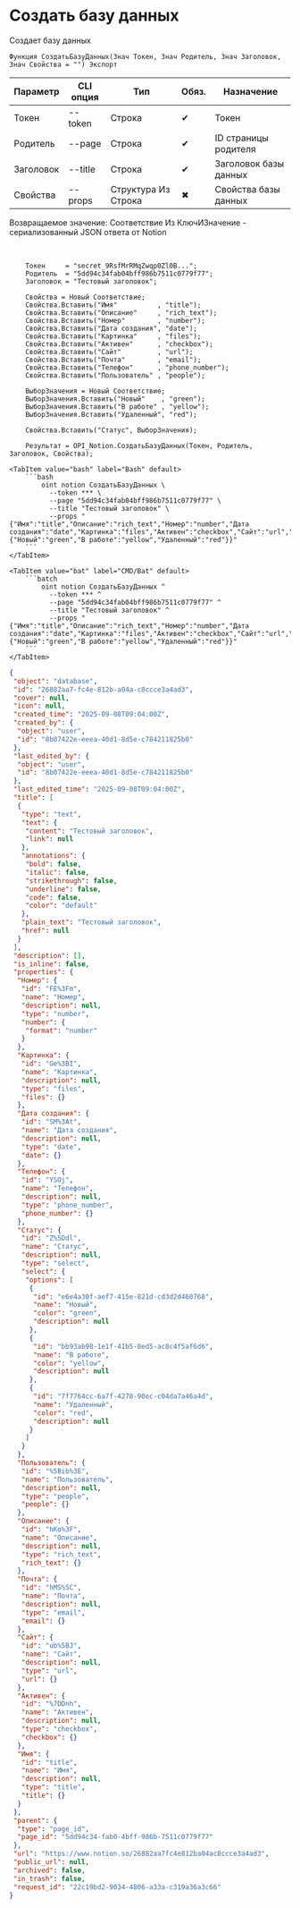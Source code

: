 ﻿---
sidebar_position: 1
description: Создать базу данных и другие функции для работы с Notion в Открытом пакете интеграций - бесплатной open-source библиотеке интеграций для 1С:Предприятие 8, OneScript и CLI
keywords: [1C, 1С, 1С:Предприятие, 1С:Предприятие 8.3, API, Интеграция, Сервисы, Обмен, OneScript, CLI, Notion]
---


# Создать базу данных
 Создает базу данных



`Функция СоздатьБазуДанных(Знач Токен, Знач Родитель, Знач Заголовок, Знач Свойства = "") Экспорт`

  | Параметр | CLI опция | Тип | Обяз. | Назначение |
  |-|-|-|-|-|
  | Токен | --token | Строка | &#x2714; | Токен |
  | Родитель | --page | Строка | &#x2714; | ID страницы родителя |
  | Заголовок | --title | Строка | &#x2714; | Заголовок базы данных |
  | Свойства | --props | Структура Из Строка | &#x2716; | Свойства базы данных |

  
  Возвращаемое значение:   Соответствие Из КлючИЗначение - сериализованный JSON ответа от Notion

<br/>




```bsl title="Пример использования для 1С:Предприятие/OneScript"
    Токен     = "secret_9RsfMrRMqZwqp0Zl0B...";
    Родитель  = "5dd94c34fab04bff986b7511c0779f77";
    Заголовок = "Тестовый заголовок";

    Свойства = Новый Соответствие;
    Свойства.Вставить("Имя"          , "title");
    Свойства.Вставить("Описание"     , "rich_text");
    Свойства.Вставить("Номер"        , "number");
    Свойства.Вставить("Дата создания", "date");
    Свойства.Вставить("Картинка"     , "files");
    Свойства.Вставить("Активен"      , "checkbox");
    Свойства.Вставить("Сайт"         , "url");
    Свойства.Вставить("Почта"        , "email");
    Свойства.Вставить("Телефон"      , "phone_number");
    Свойства.Вставить("Пользователь" , "people");

    ВыборЗначения = Новый Соответствие;
    ВыборЗначения.Вставить("Новый"    , "green");
    ВыборЗначения.Вставить("В работе" , "yellow");
    ВыборЗначения.Вставить("Удаленный", "red");

    Свойства.Вставить("Статус", ВыборЗначения);

    Результат = OPI_Notion.СоздатьБазуДанных(Токен, Родитель, Заголовок, Свойства);
```
    

 <Tabs>
  
    <TabItem value="bash" label="Bash" default>
        ```bash
            oint notion СоздатьБазуДанных \
              --token *** \
              --page "5dd94c34fab04bff986b7511c0779f77" \
              --title "Тестовый заголовок" \
              --props "{"Имя":"title","Описание":"rich_text","Номер":"number","Дата создания":"date","Картинка":"files","Активен":"checkbox","Сайт":"url","Почта":"email","Телефон":"phone_number","Пользователь":"people","Статус":{"Новый":"green","В работе":"yellow","Удаленный":"red"}}"
        ```
    </TabItem>
  
    <TabItem value="bat" label="CMD/Bat" default>
        ```batch
            oint notion СоздатьБазуДанных ^
              --token *** ^
              --page "5dd94c34fab04bff986b7511c0779f77" ^
              --title "Тестовый заголовок" ^
              --props "{"Имя":"title","Описание":"rich_text","Номер":"number","Дата создания":"date","Картинка":"files","Активен":"checkbox","Сайт":"url","Почта":"email","Телефон":"phone_number","Пользователь":"people","Статус":{"Новый":"green","В работе":"yellow","Удаленный":"red"}}"
        ```
    </TabItem>
</Tabs>


```json title="Результат"
{
 "object": "database",
 "id": "26882aa7-fc4e-812b-a04a-c8ccce3a4ad3",
 "cover": null,
 "icon": null,
 "created_time": "2025-09-08T09:04:00Z",
 "created_by": {
  "object": "user",
  "id": "8b07422e-eeea-40d1-8d5e-c784211825b0"
 },
 "last_edited_by": {
  "object": "user",
  "id": "8b07422e-eeea-40d1-8d5e-c784211825b0"
 },
 "last_edited_time": "2025-09-08T09:04:00Z",
 "title": [
  {
   "type": "text",
   "text": {
    "content": "Тестовый заголовок",
    "link": null
   },
   "annotations": {
    "bold": false,
    "italic": false,
    "strikethrough": false,
    "underline": false,
    "code": false,
    "color": "default"
   },
   "plain_text": "Тестовый заголовок",
   "href": null
  }
 ],
 "description": [],
 "is_inline": false,
 "properties": {
  "Номер": {
   "id": "FE%3Fm",
   "name": "Номер",
   "description": null,
   "type": "number",
   "number": {
    "format": "number"
   }
  },
  "Картинка": {
   "id": "Ge%3BI",
   "name": "Картинка",
   "description": null,
   "type": "files",
   "files": {}
  },
  "Дата создания": {
   "id": "SM%3At",
   "name": "Дата создания",
   "description": null,
   "type": "date",
   "date": {}
  },
  "Телефон": {
   "id": "YSOj",
   "name": "Телефон",
   "description": null,
   "type": "phone_number",
   "phone_number": {}
  },
  "Статус": {
   "id": "Z%5Ddl",
   "name": "Статус",
   "description": null,
   "type": "select",
   "select": {
    "options": [
     {
      "id": "e6e4a30f-aef7-415e-821d-cd3d2d460768",
      "name": "Новый",
      "color": "green",
      "description": null
     },
     {
      "id": "bb93ab98-1e1f-41b5-8ed5-ac8c4f5af6d6",
      "name": "В работе",
      "color": "yellow",
      "description": null
     },
     {
      "id": "7f7764cc-6a7f-4278-90ec-c04da7a46a4d",
      "name": "Удаленный",
      "color": "red",
      "description": null
     }
    ]
   }
  },
  "Пользователь": {
   "id": "%5Bib%3E",
   "name": "Пользователь",
   "description": null,
   "type": "people",
   "people": {}
  },
  "Описание": {
   "id": "hKo%3F",
   "name": "Описание",
   "description": null,
   "type": "rich_text",
   "rich_text": {}
  },
  "Почта": {
   "id": "hMS%5C",
   "name": "Почта",
   "description": null,
   "type": "email",
   "email": {}
  },
  "Сайт": {
   "id": "ub%5BJ",
   "name": "Сайт",
   "description": null,
   "type": "url",
   "url": {}
  },
  "Активен": {
   "id": "%7DDnh",
   "name": "Активен",
   "description": null,
   "type": "checkbox",
   "checkbox": {}
  },
  "Имя": {
   "id": "title",
   "name": "Имя",
   "description": null,
   "type": "title",
   "title": {}
  }
 },
 "parent": {
  "type": "page_id",
  "page_id": "5dd94c34-fab0-4bff-986b-7511c0779f77"
 },
 "url": "https://www.notion.so/26882aa7fc4e812ba04ac8ccce3a4ad3",
 "public_url": null,
 "archived": false,
 "in_trash": false,
 "request_id": "22c19bd2-9034-4806-a33a-c319a36a3c66"
}
```
